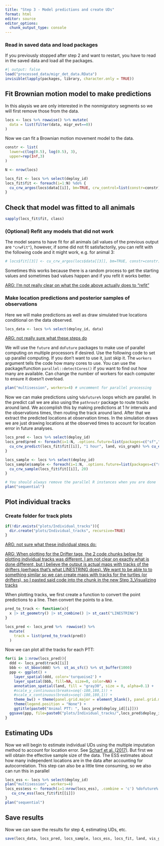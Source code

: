 ```yaml
---
title: "Step 3 - Model predictions and create UDs"
format: html
editor: source
editor_options: 
  chunk_output_type: console
---
```


### Read in saved data and load packages
If you previously stopped after step 2 and want to restart, you have to read in the saved data and load all the packages.

```r
#| output: false
load("processed_data/migr_det_data.RData")
invisible(lapply(packages, library, character.only = TRUE))
```

## Fit Brownian motion model to make predictions

In this alaysis we are only interested in the nonmigratory segments so we will first remove those from the data.
```r
locs <- locs %>% rowwise() %>% mutate(
  data = list(filter(data, migr_evt==0))
)
```


Now we can fit a Brownian motion movement model to the data. 
```r
constr <- list(
  lower=c(log(0.5), log(0.5), 3),
  upper=rep(Inf,3)
)

N <- nrow(locs)

locs_fit <- locs %>% select(deploy_id)
locs_fit$fit <- foreach(i=1:N) %do% {
  cu_crw_argos(locs$data[[i]], bm=TRUE, crw_control=list(constr=constr))
}
```

## Check that model was fitted to all animals

```r
sapply(locs_fit$fit, class)
```

### (Optional) Refit any models that did not work
The model seams to have fit for all animals (all values of the previous output are `"crwFit"`), however, if some did not fit satisfactorily, you can refit with the following code and it might work, e.g. for animal 3:
```r
# locs$fit[[3]] <- cu_crw_argos(locs$data[[3]], bm=TRUE, constr=constr)
```
Sometimes this works because there is a random process to get the starting values and sometimes bad values happen and if you refit it works better. 

[ARG: I'm not really clear on what the code above actually does to "refit"]{.underline}


### Make location predictions and posterior samples of observations

Here we will make predictions as well as draw simulated true locations conditional on the data observed.
```r
locs_data <- locs %>% select(deploy_id, data)
```

[ARG: not really sure what these steps do]{.underline}

We will use the `future` and `doFuture` packages to make use of parallel computing on multiple processors if desired. Use the following code to set up parallel computing. If you don't want to use it, just skip it. The `workers` argument tells the code how many cores to use. You can use the package/function `parallel::detectCores()` if you want to find out how many are available. Can change the number of workers for each computer to ensure it doesn't overload.
```r
plan("multisession", workers=4) # uncomment for parallel processing
```

Now we can make predictions using `%dofuture%` loops which are parallel. In the predict call we are also using the `pathroutr` package to route tracks around land. We accomplish this by making predictions at 1 hr intervals and the observations times, then routing the track around land. After that we extract the predicted locations at observation times. In the simulation draws we are just drawing locations at the observed times to account for location error in future analyses. 
```r
locs_pred <- locs %>% select(deploy_id)
locs_pred$pred <- foreach(i=1:N, .options.future=list(packages=c("sf","dplyr","crawlUtils"), seed=TRUE)) %dofuture% {
  cu_crw_predict(locs_fit$fit[[i]], "1 hour", land, vis_graph) %>% cu_extract_obst(locs_data$data[[i]])
}

locs_sample <- locs %>% select(deploy_id)
locs_sample$sample <- foreach(i=1:N, .options.future=list(packages=c("sf","dplyr","crawlUtils"), seed=TRUE)) %dofuture% {
  cu_crw_sample(locs_fit$fit[[i]], 20)
}

# You should always remove the parallel R instances when you are done
plan("sequential")
```

## Plot individual tracks

### Create folder for track plots

```r
if(!dir.exists("plots/Individual_tracks")){
  dir.create("plots/Individual_tracks", recursive=TRUE)
}
```

[ARG: not sure what these individual steps do:]{.underline}

[ARG: When plotting for the Drifter tags, the 2 code chunks below for plotting individual tracks was different. I am not clear on exactly what is done different, but I believe the output is actual maps with tracks of the drifters (perhaps that's what LINESTRING does). We want to be able to to something similar so we can create maps with tracks for the turtles (or drifters), so I pasted said code into the chunk in the new Step 3_Visualizing tracks]{.underline}

When plotting tracks, we first create a function to convert the point predictions to a line. Then convert the points to a line. 
```r
pred_to_track <- function(x){
  x |> st_geometry() |> st_combine() |> st_cast("LINESTRING")
}

locs_pred <- locs_pred %>%  rowwise() %>% 
  mutate(
    track = list(pred_to_track(pred))
  )
```

Now we can plot all the tracks for each PTT:
```r
for(i in 1:nrow(locs_pred)){
  ddd <- locs_pred$track[[i]]
  bbb <- st_bbox(ddd) %>%  st_as_sfc() %>% st_buffer(1000) 
  ppp <- ggplot() +
    layer_spatial(ddd, color='turquoise2') +
    layer_spatial(bbb, fill=NA, size=0, color=NA) +
    annotation_spatial(land, fill = "gray30", size = 0, alpha=0.1) +
    #scale_y_continuous(breaks=seq(-180,180,1)) +
    #scale_x_continuous(breaks=seq(-180,180,1)) +
    theme_bw() + theme(panel.grid.major = element_blank(), panel.grid.minor = element_blank())+
    theme(legend.position = "None") +
    ggtitle(paste0("Animal PTT: ", locs_pred$deploy_id[[i]]))
  ggsave(ppp, file=paste0("plots/Individual_tracks/",locs_pred$deploy_id[[i]],".png"), width=6.5, height=4)
}
```


## Estimating UDs
Now we will begin to estimate individual UDs using the multiple imputation method to account for location error. See [Scharf et al. (2017)](https://link.springer.com/article/10.1007/s13253-017-0294-5). But first we will obtain the effective sample size of the data. The ESS estimates about how many independent locations are in the data after accounting for autocorrelation. This step can also be a little time consuming, so we also can run this in parallel
```r
locs_ess <- locs %>% select(deploy_id)
plan("multisession", workers=4)
locs_ess$ess <- foreach(i=1:nrow(locs_ess), .combine = 'c') %dofuture% {
   cu_crw_ess(locs_fit$fit[[i]])
}
plan("sequential")
```

## Save results
Now we can save the results for step 4, estimating UDs, etc. 
```r
save(locs_data, locs_pred, locs_sample, locs_ess, locs_fit, land, vis_graph, packages, file="processed_data/predict_samples.RData")
```

